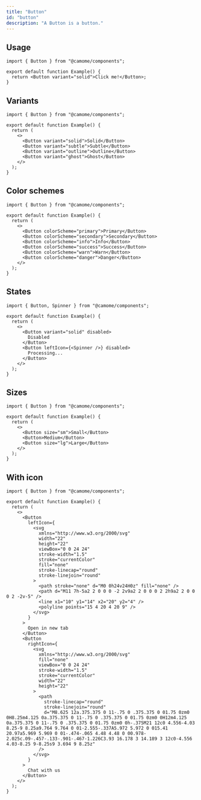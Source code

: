 ```yaml
---
title: "Button"
id: "button"
description: "A Button is a button."
---
```


## Usage

```tsx live
import { Button } from "@camome/components";

export default function Example() {
  return <Button variant="solid">Click me!</Button>;
}
```

## Variants

```tsx live
import { Button } from "@camome/components";

export default function Example() {
  return (
    <>
      <Button variant="solid">Solid</Button>
      <Button variant="subtle">Subtle</Button>
      <Button variant="outline">Outline</Button>
      <Button variant="ghost">Ghost</Button>
    </>
  );
}
```

## Color schemes

```tsx live
import { Button } from "@camome/components";

export default function Example() {
  return (
    <>
      <Button colorScheme="primary">Primary</Button>
      <Button colorScheme="secondary">Secondary</Button>
      <Button colorScheme="info">Info</Button>
      <Button colorScheme="success">Success</Button>
      <Button colorScheme="warn">Warn</Button>
      <Button colorScheme="danger">Danger</Button>
    </>
  );
}
```

## States

```tsx live
import { Button, Spinner } from "@camome/components";

export default function Example() {
  return (
    <>
      <Button variant="solid" disabled>
        Disabled
      </Button>
      <Button leftIcon={<Spinner />} disabled>
        Processing...
      </Button>
    </>
  );
}
```

## Sizes

```tsx live
import { Button } from "@camome/components";

export default function Example() {
  return (
    <>
      <Button size="sm">Small</Button>
      <Button>Medium</Button>
      <Button size="lg">Large</Button>
    </>
  );
}
```

## With icon

```tsx live
import { Button } from "@camome/components";

export default function Example() {
  return (
    <>
      <Button
        leftIcon={
          <svg
            xmlns="http://www.w3.org/2000/svg"
            width="22"
            height="22"
            viewBox="0 0 24 24"
            stroke-width="1.5"
            stroke="currentColor"
            fill="none"
            stroke-linecap="round"
            stroke-linejoin="round"
          >
            <path stroke="none" d="M0 0h24v24H0z" fill="none" />
            <path d="M11 7h-5a2 2 0 0 0 -2 2v9a2 2 0 0 0 2 2h9a2 2 0 0 0 2 -2v-5" />
            <line x1="10" y1="14" x2="20" y2="4" />
            <polyline points="15 4 20 4 20 9" />
          </svg>
        }
      >
        Open in new tab
      </Button>
      <Button
        rightIcon={
          <svg
            xmlns="http://www.w3.org/2000/svg"
            fill="none"
            viewBox="0 0 24 24"
            stroke-width="1.5"
            stroke="currentColor"
            width="22"
            height="22"
          >
            <path
              stroke-linecap="round"
              stroke-linejoin="round"
              d="M8.625 12a.375.375 0 11-.75 0 .375.375 0 01.75 0zm0 0H8.25m4.125 0a.375.375 0 11-.75 0 .375.375 0 01.75 0zm0 0H12m4.125 0a.375.375 0 11-.75 0 .375.375 0 01.75 0zm0 0h-.375M21 12c0 4.556-4.03 8.25-9 8.25a9.764 9.764 0 01-2.555-.337A5.972 5.972 0 015.41 20.97a5.969 5.969 0 01-.474-.065 4.48 4.48 0 00.978-2.025c.09-.457-.133-.901-.467-1.226C3.93 16.178 3 14.189 3 12c0-4.556 4.03-8.25 9-8.25s9 3.694 9 8.25z"
            />
          </svg>
        }
      >
        Chat with us
      </Button>
    </>
  );
}
```
